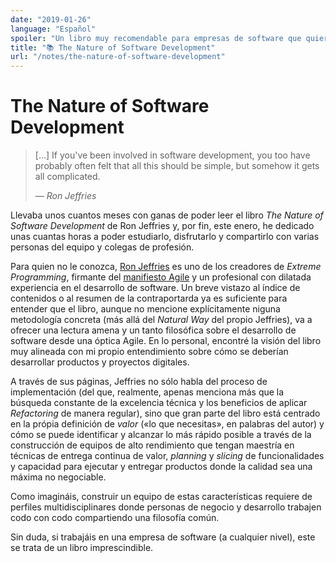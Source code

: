 ```yaml
---
date: "2019-01-26"
language: "Español"
spoiler: "Un libro muy recomendable para empresas de software que quieran entregar valor de manera continua"
title: "📚 The Nature of Software Development"
url: "/notes/the-nature-of-software-development"
---
```


# The Nature of Software Development

> \[...\] If you've been involved in software development, you too have probably often felt that all this should be
> simple, but somehow it gets all complicated.
>
> — <cite>Ron Jeffries</cite>

Llevaba unos cuantos meses con ganas de poder leer el libro _The Nature of Software Development_ de Ron Jeffries y, por
fin, este enero, he dedicado unas cuantas horas a poder estudiarlo, disfrutarlo y compartirlo con varias personas del
equipo y colegas de profesión.

Para quien no le conozca, [Ron Jeffries](https://en.wikipedia.org/wiki/Ron_Jeffries) es uno de los creadores de _Extreme
Programming_, firmante del [manifiesto Agile](http://agilemanifesto.org/) y un profesional con dilatada experiencia en
el desarrollo de software. Un breve vistazo al índice de contenidos o al resumen de la contraportarda ya es suficiente
para entender que el libro, aunque no mencione explícitamente niguna metodología concreta (más allá del _Natural Way_
del propio Jeffries), va a ofrecer una lectura amena y un tanto filosófica sobre el desarrollo de software desde una
óptica Agile. En lo personal, encontré la visión del libro muy alineada con mi propio entendimiento sobre cómo se
deberían desarrollar productos y proyectos digitales.

A través de sus páginas, Jeffries no sólo habla del proceso de implementación (del que, realmente, apenas menciona más
que la búsqueda constante de la excelencia técnica y los beneficios de aplicar _Refactoring_ de manera regular), sino
que gran parte del libro está centrado en la própia definición de _valor_ («lo que necesitas», en palabras del autor) y
cómo se puede identificar y alcanzar lo más rápido posible a través de la construcción de equipos de alto rendimiento
que tengan maestría en técnicas de entrega continua de valor, _planning_ y _slicing_ de funcionalidades y capacidad para
ejecutar y entregar productos donde la calidad sea una máxima no negociable.

Como imagináis, construir un equipo de estas características requiere de perfiles multidisciplinares donde personas de
negocio y desarrollo trabajen codo con codo compartiendo una filosofía común.

Sin duda, si trabajáis en una empresa de software (a cualquier nivel), este se trata de un libro imprescindible.
